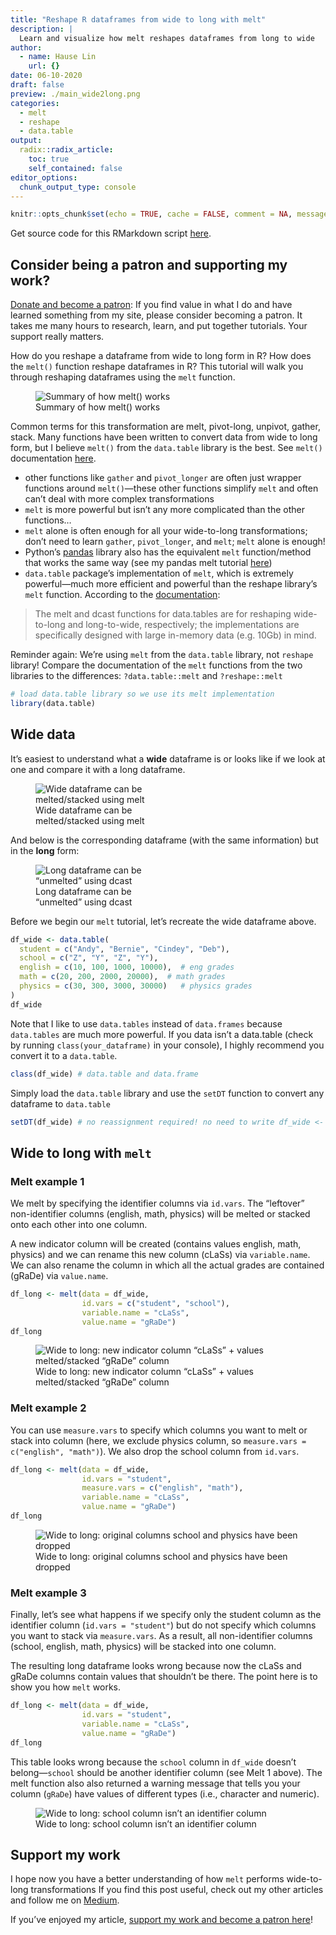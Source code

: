 ```yaml
---
title: "Reshape R dataframes from wide to long with melt"
description: |
  Learn and visualize how melt reshapes dataframes from long to wide
author:
  - name: Hause Lin
    url: {}
date: 06-10-2020
draft: false
preview: ./main_wide2long.png
categories: 
  - melt
  - reshape
  - data.table
output:
  radix::radix_article:
    toc: true
    self_contained: false
editor_options: 
  chunk_output_type: console
---
```


```r
knitr::opts_chunk$set(echo = TRUE, cache = FALSE, comment = NA, message = FALSE, warning = FALSE)
```

Get source code for this RMarkdown script [here](https://raw.githubusercontent.com/hauselin/rtutorialsite/master/_posts/2020-06-27-reshape-r-dataframes-from-wide-to-long-with-melt/reshape-r-dataframes-from-wide-to-long-with-melt.Rmd).

## Consider being a patron and supporting my work?

[Donate and become a patron](https://donorbox.org/support-my-teaching): If you find value in what I do and have learned something from my site, please consider becoming a patron. It takes me many hours to research, learn, and put together tutorials. Your support really matters.

How do you reshape a dataframe from wide to long form in R? How does the `melt()` function reshape dataframes in R? This tutorial will walk you through reshaping dataframes using the `melt` function.

![Summary of how melt() works](./main_wide2long.png)

Common terms for this transformation are melt, pivot-long, unpivot, gather, stack. Many functions have been written to convert data from wide to long form, but I believe `melt()` from the `data.table` library is the best. See `melt()` documentation [here](https://cran.r-project.org/web/packages/data.table/vignettes/datatable-reshape.html). 

* other functions like `gather` and `pivot_longer` are often just wrapper functions around `melt()`—these other functions simplify `melt` and often can't deal with more complex transformations
* `melt` is more powerful but isn't any more complicated than the other functions...
* `melt` alone is often enough for all your wide-to-long transformations; don't need to learn `gather`, `pivot_longer`, and `melt`; `melt` alone is enough!
* Python's [pandas](https://pandas.pydata.org/pandas-docs/stable/reference/api/pandas.melt.html) library also has the equivalent `melt` function/method that works the same way (see my pandas melt tutorial [here](https://towardsdatascience.com/reshape-pandas-dataframe-with-melt-in-python-tutorial-and-visualization-29ec1450bb02))
* `data.table` package's implementation of `melt`, which is extremely powerful—much more efficient and powerful than the reshape library's `melt` function. According to the [documentation](https://cran.r-project.org/web/packages/data.table/vignettes/datatable-reshape.html): 

> The melt and dcast functions for data.tables are for reshaping wide-to-long and long-to-wide, respectively; the implementations are specifically designed with large in-memory data (e.g. 10Gb) in mind.

Reminder again: We're using `melt` from the `data.table` library, not `reshape` library! Compare the documentation of the `melt` functions from the two libraries to the differences: `?data.table::melt` and `?reshape::melt`

```r
# load data.table library so we use its melt implementation
library(data.table)
```

## Wide data

It’s easiest to understand what a **wide** dataframe is or looks like if we look at one and compare it with a long dataframe.

<div style="width:300px">
![Wide dataframe can be melted/stacked using melt](./pic1.png)
</div>

And below is the corresponding dataframe (with the same information) but in the **long** form:

<div style="width:300px">
![Long dataframe can be “unmelted” using dcast](./pic2.png)
</div>

Before we begin our `melt` tutorial, let’s recreate the wide dataframe above. 

```r
df_wide <- data.table(
  student = c("Andy", "Bernie", "Cindey", "Deb"),
  school = c("Z", "Y", "Z", "Y"),
  english = c(10, 100, 1000, 10000),  # eng grades
  math = c(20, 200, 2000, 20000),  # math grades
  physics = c(30, 300, 3000, 30000)   # physics grades
)
df_wide
```

Note that I like to use `data.tables` instead of `data.frames` because `data.tables` are much more powerful. If you data isn't a data.table (check by running `class(your_dataframe)` in your console), I highly recommend you convert it to a `data.table`.

```r
class(df_wide) # data.table and data.frame
```

Simply load the `data.table` library and use the `setDT` function to convert any dataframe to `data.table`

```r
setDT(df_wide) # no reassignment required! no need to write df_wide <- setDT(df_wide)
```

## Wide to long with `melt`

### Melt example 1

We melt by specifying the identifier columns via `id.vars`. The “leftover” non-identifier columns (english, math, physics) will be melted or stacked onto each other into one column.

A new indicator column will be created (contains values english, math, physics) and we can rename this new column (cLaSs) via `variable.name`. We can also rename the column in which all the actual grades are contained (gRaDe) via `value.name`.

```r
df_long <- melt(data = df_wide, 
                id.vars = c("student", "school"),
                variable.name = "cLaSs",
                value.name = "gRaDe")
df_long
```

![Wide to long: new indicator column “cLaSs” + values melted/stacked “gRaDe” column](./pic3.png)

### Melt example 2

You can use `measure.vars` to specify which columns you want to melt or stack into column (here, we exclude physics column, so `measure.vars = c("english", "math")`). We also drop the school column from `id.vars`.

```r
df_long <- melt(data = df_wide, 
                id.vars = "student",
                measure.vars = c("english", "math"),
                variable.name = "cLaSs",
                value.name = "gRaDe")
df_long
```

![Wide to long: original columns school and physics have been dropped](./pic4.png)

### Melt example 3

Finally, let’s see what happens if we specify only the student column as the identifier column (`id.vars = "student"`) but do not specify which columns you want to stack via `measure.vars`. As a result, all non-identifier columns (school, english, math, physics) will be stacked into one column.

The resulting long dataframe looks wrong because now the cLaSs and gRaDe columns contain values that shouldn’t be there. The point here is to show you how `melt` works.

```r
df_long <- melt(data = df_wide,
                id.vars = "student",
                variable.name = "cLaSs",
                value.name = "gRaDe")
df_long
```

This table looks wrong because the `school` column in `df_wide` doesn't belong—`school` should be another identifier column (see Melt 1 above). The melt function also  also returned a warning message that tells you your column (`gRaDe`) have values of different types (i.e., character and numeric).

![Wide to long: school column isn’t an identifier column](./pic5.png)

## Support my work

I hope now you have a better understanding of how `melt` performs wide-to-long transformations If you find this post useful, check out my other articles and follow me on [Medium ](https://medium.com/@ausius).

If you've enjoyed my article, [support my work and become a patron here](https://donorbox.org/support-my-teaching)!
